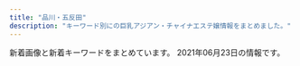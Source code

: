 ```yaml
---
title: "品川・五反田"
description: "キーワード別にの巨乳アジアン・チャイナエステ嬢情報をまとめました。"
---
```


新着画像と新着キーワードをまとめています。
2021年06月23日の情報です。

<DmmAffiliateIns />
<KeywordTable
  shops={
    [
    {
        "station": "JR\u4e94\u53cd\u7530\u99c5\u897f\u53e3",
        "name": "\u4e94\u53cd\u7530\u30e1\u30c7\u30a3\u30ab\u30eb\u30a8\u30f3",
        "img_links": [
            "http://gotanda.pepper.jp/1-01.png",
            "http://gotanda.pepper.jp/gotanda001.jpg",
            "http://gotanda.pepper.jp/20151109231038834554.jpg",
            "http://gotanda.pepper.jp/m048.png",
            "http://gotanda.pepper.jp/m049.png",
            "http://gotanda.pepper.jp/m02272.jpg",
            "http://gotanda.pepper.jp/m173.jpg"
        ],
        "url": "http://gotanda.pepper.jp/",
        "keywords": {}
    },
    {
        "station": "JR\u4e94\u53cd\u7530\u99c5\u897f\u53e3",
        "img_links": [
            "https://tsukiwa.info/img/staff_top/20201219_2.jpg",
            "https://tsukiwa.info/img/bar_top1.png",
            "https://tsukiwa.info/img/pickupGirl.png",
            "https://www.a-side.com/ad/koko/include/banner/koko_200x40.png",
            "https://tsukiwa.info/img/bar_staff.png",
            "https://tsukiwa.info/img/event/camp03.jpg",
            "https://tsukiwa.info/img/staff/909C372F-1613-4B7E-89C8-1A527D79FCC6.jpeg",
            "https://tsukiwa.info/img/staff/rumi02.jpg",
            "https://tsukiwa.info/img/staff/mimi01.jpg",
            "https://tsukiwa.info/img/staff/25D27B66-E3AF-40C0-8FCC-46E9F266B409.jpeg",
            "https://tsukiwa.info/img/staff/aya2101.jpg",
            "https://tsukiwa.info/img/bar_profile.png",
            "https://tsukiwa.info/img/staff/DB16BCF2-AF7E-404D-9FB5-9A45BE961351.jpeg",
            "https://tsukiwa.info/img/staff/yuna01.jpg",
            "https://tsukiwa.info/img/staff/rumi04.jpg",
            "https://tsukiwa.info/img/staff/no_image.jpg",
            "https://tsukiwa.info/img/staff/koko3.jpg",
            "https://tsukiwa.info/img/staff/A8BAF789-BD2B-4E7F-AB8A-224A2961B605.jpeg",
            "https://tsukiwa.info/img/top_map.jpg",
            "https://tsukiwa.info/img/staff_top/20201219_1.jpg",
            "https://tsukiwa.info/img/staff/222BADE2-61AA-4B66-91BD-3D9941250C4D.jpeg",
            "https://tsukiwa.info/img/bar_gallery.png",
            "https://tsukiwa.info/img/staff/ruru1.jpg",
            "https://tsukiwa.info/img/news3.png",
            "https://tsukiwa.info/img/news1.png",
            "https://tsukiwa.info/img/staff/rena04.jpg",
            "https://tsukiwa.info/img/akusesu-top0.jpg",
            "https://tsukiwa.info/img/staff/mimi20202.jpg"
        ],
        "keywords": {},
        "url": "https://tsukiwa.info/",
        "name": "\u6708\u306e\u548c"
    },
    {
        "station": "JR\u4e94\u53cd\u7530\u99c5\u897f\u53e3",
        "img_links": [
            "http://hi-msg.com/tonpoh/images/p-13-1.jpg",
            "http://hi-msg.com/tonpoh/images/s9.png",
            "http://hi-msg.com/tonpoh/images/p-9-1.jpg",
            "http://hi-msg.com/tonpoh/images/s6.png",
            "http://hi-msg.com/tonpoh/images/tit-staff.png",
            "http://hi-msg.com/tonpoh/images/p-12-1.jpg",
            "http://hi-msg.com/tonpoh/images/p-0.jpg",
            "http://hi-msg.com/tonpoh/images/p-9.jpg",
            "http://hi-msg.com/tonpoh/images/fla-3.png",
            "http://hi-msg.com/tonpoh/images/p-10.jpg",
            "http://hi-msg.com/tonpoh/images/p-6.jpg",
            "http://hi-msg.com/tonpoh/images/line.png",
            "http://hi-msg.com/tonpoh/images/p-7.jpg",
            "http://hi-msg.com/tonpoh/images/s5.png",
            "http://hi-msg.com/tonpoh/images/p-2.jpg",
            "http://hi-msg.com/tonpoh/images/p-6-1.jpg",
            "http://hi-msg.com/tonpoh/images/p-1.jpg",
            "http://hi-msg.com/tonpoh/images/p-14.jpg",
            "http://hi-msg.com/tonpoh/images/p-8.jpg",
            "http://hi-msg.com/tonpoh/images/tit-sys.png",
            "http://hi-msg.com/tonpoh/images/fla-1.png",
            "http://hi-msg.com/tonpoh/images/fla.png",
            "http://hi-msg.com/tonpoh/images/p-8-1.jpg",
            "http://hi-msg.com/tonpoh/images/p-11-1.jpg",
            "http://hi-msg.com/tonpoh/images/botton.png",
            "http://hi-msg.com/tonpoh/images/s1.png",
            "http://hi-msg.com/tonpoh/images/p-7-1.jpg",
            "http://hi-msg.com/tonpoh/images/p-12.jpg",
            "http://hi-msg.com/tonpoh/images/s8.png",
            "http://hi-msg.com/tonpoh/images/p-4.jpg",
            "http://hi-msg.com/tonpoh/images/ll.png",
            "http://hi-msg.com/tonpoh/images/p-5.jpg",
            "http://hi-msg.com/tonpoh/images/p-13.jpg",
            "http://hi-msg.com/tonpoh/images/s4.jpg",
            "http://hi-msg.com/tonpoh/images/no.png",
            "http://hi-msg.com/tonpoh/images/p-14-1.jpg",
            "http://hi-msg.com/tonpoh/images/p-10-1.jpg",
            "http://hi-msg.com/tonpoh/images/l.png",
            "http://hi-msg.com/tonpoh/images/p-11.jpg"
        ],
        "url": "http://hi-msg.com/tonpoh/",
        "name": "\u30c8\u30f3\u30dd\u30fc",
        "keywords": {}
    },
    {
        "keywords": {},
        "station": "JR\u4e94\u53cd\u7530\u99c5\u897f\u53e3",
        "img_links": [
            "http://p-fly.work/images/head.png",
            "http://p-fly.work/img/mai1.jpg",
            "http://p-fly.work/images/10.jpg",
            "http://p-fly.work/img/koko1.jpg",
            "http://p-fly.work/images/int2.png",
            "http://p-fly.work/images/12.jpg",
            "http://p-fly.work/img/sara1.jpg",
            "http://p-fly.work/staff/eri.jpg",
            "http://p-fly.work/images/mobile.jpg",
            "http://p-fly.work/images/15.jpg",
            "http://p-fly.work/staff/yuki.jpg",
            "http://p-fly.work/img/eri1.jpg",
            "http://p-fly.work/images/sys2.jpg",
            "http://p-fly.work/images/b2.jpg",
            "http://p-fly.work/images/b3.jpg",
            "http://p-fly.work/images/13.jpg",
            "http://p-fly.work/images/staff_t.png",
            "http://p-fly.work/images/interior_t.png",
            "http://p-fly.work/images/news.jpg",
            "http://p-fly.work/img/yuki1.jpg",
            "http://p-fly.work/images/line.png",
            "http://p-fly.work/images/sys4.png",
            "http://p-fly.work/images/sys1.jpg",
            "http://p-fly.work/staff/koko.jpg",
            "http://p-fly.work/images/sys3.jpg",
            "http://p-fly.work/images/int1.jpg",
            "http://p-fly.work/staff/sara.jpg",
            "http://p-fly.work/images/tr.jpg",
            "http://p-fly.work/images/b1.jpg",
            "http://p-fly.work/staff/mai.jpg",
            "http://p-fly.work/images/ac1.jpg",
            "http://p-fly.work/images/1.jpg"
        ],
        "url": "http://p-fly.work/",
        "name": "\u7d2b\u306e\u8776"
    },
    {
        "keywords": {},
        "img_links": [
            "https://www.healing-baby.work/images/6.jpg",
            "https://www.healing-baby.work/images/int1.png",
            "https://www.healing-baby.work/images/sys.png",
            "https://www.healing-baby.work/img/mimi1.jpg",
            "https://www.healing-baby.work/images/line.png",
            "https://www.healing-baby.work/images/mobile.jpg",
            "https://www.healing-baby.work/images/2.jpg",
            "https://www.healing-baby.work/images/head.jpg",
            "https://www.healing-baby.work/img/riri1.jpg",
            "https://www.healing-baby.work/images/3.jpg",
            "https://www.healing-baby.work/images/1.jpg",
            "https://www.healing-baby.work/img/momo1.jpg",
            "https://www.healing-baby.work/images/staff_t.jpg",
            "https://www.healing-baby.work/img/eri1.jpg",
            "https://www.healing-baby.work/img/sizuka1.jpg",
            "https://www.healing-baby.work/images/newface.png",
            "https://www.healing-baby.work/images/interior_t.jpg",
            "https://www.healing-baby.work/images/tel.jpg",
            "https://www.healing-baby.work/images/news.jpg",
            "https://www.healing-baby.work/images/4.jpg",
            "https://www.healing-baby.work/images/5.jpg",
            "https://www.healing-baby.work/images/ais.png",
            "https://www.healing-baby.work/img/hana1.jpg"
        ],
        "name": "\u7652\u3057\u306e\u30d9\u30d3\u30fc",
        "url": "https://www.healing-baby.work/",
        "station": "\u6238\u8d8a\u9280\u5ea7\u99c5"
    },
    {
        "name": "\u7652\u3057\u30cf\u30a6\u30b9",
        "keywords": {},
        "img_links": [],
        "url": "https://i-house.aoaoeo.com/",
        "station": "JR\u4e94\u53cd\u7530\u99c5\u897f\u53e3"
    },
    {
        "img_links": [
            "http://www.kenkou-house.info/img/s16.jpg",
            "http://www.kenkou-house.info/img/s4.jpg",
            "http://www.kenkou-house.info/img/s7.jpg",
            "http://www.kenkou-house.info/img/s33.jpg",
            "http://www.kenkou-house.info/img/door.png",
            "http://www.kenkou-house.info/img/bottmo-left.png",
            "http://www.kenkou-house.info/img/play.png",
            "http://www.kenkou-house.info/img/m8.png",
            "http://www.kenkou-house.info/img/s1.jpg",
            "http://www.kenkou-house.info/img/m6.png",
            "http://www.kenkou-house.info/img/s91.jpg",
            "http://www.kenkou-house.info/img/m1.png",
            "http://www.kenkou-house.info/img/m5.png",
            "http://www.kenkou-house.info/img/m2.png",
            "http://www.kenkou-house.info/img/s20.jpg",
            "http://www.kenkou-house.info/img/head.png",
            "http://www.kenkou-house.info/img/s15.jpg",
            "http://www.kenkou-house.info/img/bottmo-ritght.png",
            "http://www.kenkou-house.info/img/Himawari_88_31.png",
            "http://www.kenkou-house.info/img/s12.jpg",
            "http://www.kenkou-house.info/img/s.png",
            "http://www.kenkou-house.info/img/body-.png",
            "http://www.kenkou-house.info/img/s13.jpg",
            "http://www.kenkou-house.info/img/Himawari_160_45.png",
            "http://www.kenkou-house.info/img/m7.png",
            "http://www.kenkou-house.info/img/s11.jpg",
            "http://www.kenkou-house.info/img/Himawari_200_40.png",
            "http://www.kenkou-house.info/img/s14.jpg",
            "http://www.kenkou-house.info/img/m4.png",
            "http://www.kenkou-house.info/img/s22.jpg",
            "http://www.kenkou-house.info/img/Himawari_468_60.png",
            "http://www.kenkou-house.info/img/s61.jpg",
            "http://www.kenkou-house.info/img/s17.jpg",
            "http://www.kenkou-house.info/img/s21.jpg",
            "http://www.kenkou-house.info/img/m3.png"
        ],
        "keywords": {
            "C": 8
        },
        "name": "\u3072\u307e\u308f\u308a",
        "url": "http://www.kenkou-house.info/",
        "station": "JR\u4e94\u53cd\u7530\u99c5\u6771\u53e3"
    },
    {
        "url": "https://hanagoromo.tyo.cm/",
        "station": "JR\u4e94\u53cd\u7530\u99c5",
        "img_links": [],
        "name": "\u82b1\u8863",
        "keywords": {}
    },
    {
        "keywords": {
            "85": 2,
            "E": 8,
            "88": 2,
            "86": 2,
            "87": 4
        },
        "url": "http://es-mirei.com/",
        "station": "JR\u4e94\u53cd\u7530\u99c5\u897f\u53e3",
        "name": "\u7f8e\u4f36",
        "img_links": [
            "http://es-mirei.com/staffPhoto/b20170908125528.jpg",
            "http://es-mirei.com/images/s3Slider1Images/03.jpg",
            "http://es-mirei.com/staffPhoto/b20170728165536.jpg",
            "http://es-mirei.com/images/store/01.jpg",
            "http://es-mirei.com/images/store/03.jpg",
            "http://es-mirei.com/images/store/02.jpg",
            "http://es-mirei.com/images/noImg.jpg",
            "http://es-mirei.com/images/s3Slider1Images/02.jpg",
            "http://es-mirei.com/staffPhoto/s20180613122502.jpg",
            "http://es-mirei.com/staffPhoto/s20170728165256.jpg",
            "http://es-mirei.com/images/returnStaffBtn.png",
            "http://es-mirei.com/images/store/06.jpg",
            "http://es-mirei.com/staffPhoto/b20170728165256.jpg",
            "http://es-mirei.com/staffPhoto/s20170908125528.jpg",
            "http://es-mirei.com/staffPhoto/b20170911152129.jpg",
            "http://es-mirei.com/staffPhoto/s20180209180323.jpg",
            "http://es-mirei.com/staffPhoto/b20180209180323.jpg",
            "http://es-mirei.com/images/s3Slider1Images/01.jpg",
            "http://es-mirei.com/staffPhoto/s20170911152129.jpg",
            "http://es-mirei.com/staffPhoto/s20170728165302.jpg",
            "http://es-mirei.com/staffPhoto/b20170728165302.jpg",
            "http://es-mirei.com/staffPhoto/b20170911152114.jpg",
            "http://es-mirei.com/staffPhoto/s20170728165536.jpg",
            "http://es-mirei.com/staffPhoto/b20180613122502.jpg",
            "http://es-mirei.com/images/store/04.jpg",
            "http://es-mirei.com/staffPhoto/s20170911152114.jpg",
            "http://es-mirei.com/images/store/05.jpg"
        ]
    },
    {
        "keywords": {
            "C": 15
        },
        "url": "http://www.kouroku-este.com/",
        "img_links": [
            "http://www.kouroku-este.com/img/menu/info_r.jpg",
            "http://www.kouroku-este.com/img/staff/aaa/aaa1.jpg",
            "http://www.kouroku-este.com/img/staff/ccc/ccc1.jpg",
            "http://www.kouroku-este.com/img/staff/ccc/ccc2.jpg",
            "http://www.kouroku-este.com/img/staff/fff/s-fff2.jpg",
            "http://www.kouroku-este.com/img/top/listmark1.png",
            "http://www.kouroku-este.com/img/staff/aaa/aaa2.jpg",
            "http://www.kouroku-este.com/img/system/service02.jpg",
            "http://www.kouroku-este.com/img/staff/fff/s-fff1.jpg",
            "http://www.kouroku-este.com/img/staff/ggg/ggg1.jpg",
            "http://www.kouroku-este.com/img/staff/bbb/bbb1.jpg",
            "http://www.kouroku-este.com/img/staff/eee/s-eee1.jpg",
            "http://www.kouroku-este.com/img/staff/eee/s-eee2.jpg",
            "http://www.kouroku-este.com/img/system/service01.jpg"
        ],
        "name": "\u5eb7\u7984",
        "station": "JR\u54c1\u5ddd\u99c5\u9ad8\u8f2a\u53e3"
    },
    {
        "img_links": [
            "http://lacure.link/images/r2.jpg",
            "http://lacure.link/images/g2.jpg",
            "http://lacure.link/images/top2.jpg",
            "http://lacure.link/images/s1.jpg",
            "http://lacure.link/images/news.png",
            "http://lacure.link/images/face.png",
            "http://lacure.link/images/sayuri.jpg",
            "http://lacure.link/images/r5.jpg",
            "http://lacure.link/images/zi.png",
            "http://lacure.link/images/g6.jpg",
            "http://lacure.link/images/g3.jpg",
            "http://lacure.link/images/asali.jpg",
            "http://lacure.link/images/yuki.jpg",
            "http://lacure.link/images/r6.jpg",
            "http://lacure.link/images/r4.jpg",
            "http://lacure.link/images/g5.jpg",
            "http://lacure.link/images/gb01.png",
            "http://lacure.link/images/kol.jpg",
            "http://lacure.link/images/s_staff.png",
            "http://lacure.link/images/left3.png",
            "http://lacure.link/images/g1.jpg",
            "http://lacure.link/images/r3.jpg",
            "http://lacure.link/images/kiki.jpg",
            "http://lacure.link/images/g0.jpg",
            "http://lacure.link/images/r1.jpg"
        ],
        "name": "\u30e9\u30ad\u30e5\u30a2",
        "station": "\u6238\u8d8a\u9280\u5ea7\u99c5",
        "keywords": {},
        "url": "http://lacure.link/"
    },
    {
        "url": "http://www.relax-cs.com/",
        "img_links": [
            "http://www.relax-cs.com/ncss/nav/nav-002.jpg",
            "http://www.relax-cs.com/ncss/staff0401.jpg",
            "http://www.relax-cs.com/ncss/nav/nav-003.jpg",
            "http://www.relax-cs.com/ncss/staff03-b.jpg",
            "http://www.relax-cs.com/ncss/nav/nav-005.jpg",
            "http://www.relax-cs.com/ncss/staff01.jpg",
            "http://www.relax-cs.com/ncss/top00001.jpg",
            "http://www.relax-cs.com/ncss/nav/nav-001.jpg",
            "http://www.relax-cs.com/ncss/nav/nav-006.jpg",
            "http://www.relax-cs.com/ncss/tel.png",
            "http://www.relax-cs.com/ncss/nav/nav-004.jpg",
            "http://www.relax-cs.com/ncss/staff03-a.jpg",
            "http://www.relax-cs.com/ncss/top03.jpg",
            "http://www.relax-cs.com/ncss/top02-left.jpg"
        ],
        "name": "\u30ea\u30e9\u30af\u30bc\u30fc\u30b7\u30e7\u30f3\u862d",
        "station": "JR\u4e94\u53cd\u7530\u99c5\u897f\u53e3",
        "keywords": {}
    },
    {
        "img_links": [
            "http://www.relax-fuyou.info/img/st171.jpg",
            "http://www.relax-fuyou.info/img/st8.jpg",
            "http://www.relax-fuyou.info/img/st140.jpg",
            "http://www.relax-fuyou.info/i/img/st42.jpg",
            "http://www.relax-fuyou.info/img/sta5.jpg",
            "http://www.relax-fuyou.info/i/img/st181.jpg",
            "http://www.relax-fuyou.info/i/img/st10.jpg",
            "http://www.relax-fuyou.info/i/img/st140.jpg",
            "http://www.relax-fuyou.info/i/img/st191.jpg",
            "http://www.relax-fuyou.info/img/sta18.jpg",
            "http://www.relax-fuyou.info/i/img/st8.jpg",
            "http://www.relax-fuyou.info/i/img/st11.jpg",
            "http://www.relax-fuyou.info/img/st41.jpg",
            "http://www.relax-fuyou.info/img/st141.jpg",
            "http://www.relax-fuyou.info/i/img/st5.jpg",
            "http://www.relax-fuyou.info/i/img/st110.jpg",
            "http://www.relax-fuyou.info/img/st191.jpg",
            "http://www.relax-fuyou.info/img/st150.jpg",
            "http://www.relax-fuyou.info/i/img/r3.jpg",
            "http://www.relax-fuyou.info/img/st11.jpg",
            "http://www.relax-fuyou.info/i/img/st160.jpg",
            "http://www.relax-fuyou.info/img/st110.jpg",
            "http://www.relax-fuyou.info/img/st71.jpg",
            "http://www.relax-fuyou.info/i/img/st201.jpg",
            "http://www.relax-fuyou.info/img/st42.jpg",
            "http://www.relax-fuyou.info/i/img/top.jpg",
            "http://www.relax-fuyou.info/i/img/r2.jpg",
            "http://www.relax-fuyou.info/img/sta1.jpg",
            "http://www.relax-fuyou.info/i/img/st17.jpg",
            "http://www.relax-fuyou.info/img/st160.jpg",
            "http://www.relax-fuyou.info/img/sta17.jpg",
            "http://www.relax-fuyou.info/img/r9.jpg",
            "http://www.relax-fuyou.info/img/top.jpg",
            "http://www.relax-fuyou.info/img/st161.jpg",
            "http://www.relax-fuyou.info/img/sta8.jpg",
            "http://www.relax-fuyou.info/img/sta16.jpg",
            "http://www.relax-fuyou.info/i/img/sta20.jpg",
            "http://www.relax-fuyou.info/img/sta15.jpg",
            "http://www.relax-fuyou.info/img/st7.jpg",
            "http://www.relax-fuyou.info/img/sta20.jpg",
            "http://www.relax-fuyou.info/img/st181.jpg",
            "http://www.relax-fuyou.info/img/st10.jpg",
            "http://www.relax-fuyou.info/img/sta19.jpg",
            "http://www.relax-fuyou.info/img/st5.jpg",
            "http://www.relax-fuyou.info/img/st17.jpg",
            "http://www.relax-fuyou.info/img/st72.jpg",
            "http://www.relax-fuyou.info/img/st1.jpg",
            "http://www.relax-fuyou.info/i/img/st9.jpg",
            "http://www.relax-fuyou.info/i/img/r1.jpg",
            "http://www.relax-fuyou.info/img/st201.jpg"
        ],
        "name": "\u8299\u84c9\uff5e\u30d5\u30e8\u30a6\uff5e",
        "keywords": {
            "88": 3,
            "G": 1,
            "D": 5,
            "86": 2,
            "84": 5,
            "C": 3,
            "E": 5,
            "87": 2,
            "90": 2
        },
        "station": "JR\u4e94\u53cd\u7530\u99c5\u6771\u53e3",
        "url": "http://www.relax-fuyou.info/"
    }
]
}
/>
<DmmAffiliateScript />
